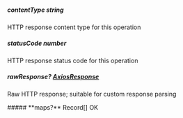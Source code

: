 
##### **contentType** string
HTTP response content type for this operation

##### **statusCode** number
HTTP response status code for this operation

##### **rawResponse?** [AxiosResponse](https://axios-http.com/docs/res_schema)
Raw HTTP response; suitable for custom response parsing

<Collapsible>
    ##### **maps?** Record<string, shared.SimpleObjectCamelCase1>[]
    OK
    <Collapsible.Break/>
    <SimpleObjectCamelCase1/>
</Collapsible>

